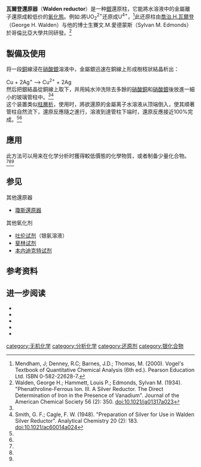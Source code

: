 {{expert|time=2015-01-20T15:39:03+00:00}}
'''瓦爾登還原器'''（'''Walden reductor'''）是一种[[銀|銀]]還原柱，它能將水溶液中的金屬離子還原成較低价的[[氧化態|氧化態]]。例如:將UO<sub>2</sub><sup>2+</sup>还原成U<sup>4+</sup>，<ref name="one">Mendham, J; Denney, R.C; Barnes, J.D.; Thomas, M. (2000). Vogel's Textbook of Quantitative Chemical Analysis (6th ed.). Pearson Education Ltd. ISBN 0-582-22628-7.</ref>此还原柱由[[喬治.H.瓦爾登|喬治.H.瓦爾登]]（George H. Walden）与他的博士生賽文.M.愛德蒙斯（Sylvan M. Edmonds）於哥倫比亞大學共同研發。<ref name="two">Walden, George H.; Hammett, Louis P.; Edmonds, Sylvan M. (1934). "Phenathroline-Ferrous Ion. III. A Silver Reductor. The Direct Determination of Iron in the Presence of Vanadium". Journal of the American Chemical Society 56 (2): 350. doi:10.1021/ja01317a023</ref>

== 製備及使用 ==
将一段[[銅|銅]]線浸在[[硝酸銀|硝酸銀]]溶液中，金屬銀迅速在銅線上形成樹枝狀結晶析出：

Cu + 2Ag<sup>+</sup> —> Cu<sup>2+</sup> + 2Ag<br />

然后把銀結晶從銅線上取下，并用純水沖洗除去多餘的[[硝酸銅|硝酸銅]]和[[硝酸銀|硝酸銀]]後放進一細小的玻璃管柱中。<ref name="two"/><ref name="three">Smith, G. F.; Cagle, F. W. (1948). "Preparation of Silver for Use in Walden Silver Reductor". Analytical Chemistry 20 (2): 183. doi:10.1021/ac60014a024</ref><br />
这个装置类似[[柱層析|柱層析]]，使用时，將欲還原的金屬离子水溶液从顶端倒入，使其順著管柱自然流下，還原反應隨之進行，溶液到達管柱下端时，還原反應接近100%完成。<ref name="two"/><ref name="three"/>

== 應用 ==
此方法可以用来在化学分析时獲得較低價態的化學物質，或者制备少量化合物。<ref name="one"/><ref name="two"/><ref name="three"/>

== 参见 ==
其他還原器
*[[瓊斯還原器|瓊斯還原器]]
其他氧化剂
*[[吐伦试剂|吐伦试剂]]（银氨溶液）
*[[斐林试剂|斐林试剂]]
*[[本内迪克特试剂|本内迪克特试剂]]

== 参考资料 ==
{{reflist}}

==进一步阅读==

* {{Cite journal
| last1 = Birnbaum
| first1 = Nathan
| last2 = Edmonds
| first2 = Sylvan M.
| year = 1940
| title = New applications of the silver reductor
| journal = Industrial & Engineering Chemistry Analytical Edition
| volume = 12
| issue = 3
| pages = 155–157
| doi = 10.1021/ac50143a013
| issn = 0096-4484
}}
* {{Cite journal
| last1 = Edmonds
| first1 = Sylvan M.
| last2 = Birnbaum
| first2 = Nathan
| year = 1940
| title = Microdetermination of iron with the silver reductor
| journal = Industrial & Engineering Chemistry Analytical Edition
| volume = 12
| issue = 1
| pages = 60–61
| doi = 10.1021/ac50141a024
| issn = 0096-4484
}}
* {{Cite journal
| last = Huffman
| first = Eugene H.
| year = 1946
| title = Regeneration of Walden silver reductor
| journal = Industrial & Engineering Chemistry Analytical Edition
| volume = 18
| issue = 4
| pages = 278
| doi = 10.1021/i560152a023
| accessdate = 2011-02-06
}}
* {{Cite journal
| last1 = Khan
| first1 = M.A. Salam
| last2 = Stephen
| first2 = W.I.
| year = 1968
| title = An improved silver reagent for use in the Walden silver reductor
| journal = The Analyst
| volume = 93
| issue = 1102
| pages = 26
| doi = 10.1039/an9689300026
| issn = 0003-2654
| bibcode = 1968Ana....93...26K
}}
* {{cite journal
| last1 = Pantani
| first1 = Francesco
| year = 1964
| title = The use of the silver reductor in bromide solutions
| journal = Analytica Chimica Acta
| volume = 31
| pages = 121
| doi = 10.1016/S0003-2670(00)88792-9}}

[[category:无机化学|category:无机化学]]
[[category:分析化学|category:分析化学]]
[[category:还原剂|category:还原剂]]
[[category:银化合物|category:银化合物]]